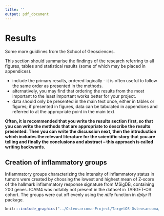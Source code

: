 ```yaml
---
title: ''
output: pdf_document
---
```


# Results

Some more guidlines from the School of Geosciences.

This section should summarise the findings of the research referring to all figures, tables and statistical results (some of which may be placed in appendices).

- include the primary results, ordered logically - it is often useful to follow the same order as presented in the methods.
- alternatively, you may find that ordering the results from the most important to the least important works better for your project.
- data should only be presented in the main text once, either in tables or figures; if presented in figures, data can be tabulated in appendices and referred to at the appropriate point in the main text.

**Often, it is recommended that you write the results section first, so that you can write the methods that are appropriate to describe the results presented. Then you can write the discussion next, then the introduction which includes the relevant literature for the scientific story that you are telling and finally the conclusions and abstract – this approach is called writing backwards.**

## Creation of inflammatory groups

Inflammatory groups characterizing the intensity of inflammatory status in tumors
were created by choosing the lowest and highest mean of Z-score of the hallmark inflammatory
response signature from MSigDB, containing 200 genes. ICAM4 was notably not present in the dataset in TARGET-OS cohort.
The groups were cut off evenly using the _ntile_ function in _dplyr_ R package.

```r
knitr::include_graphics("../Osteosarcoma-Project/TargetOS-Osteosarcoma/04_figures/ggplot/histogram_inflammation_group_comparison.png")
```
